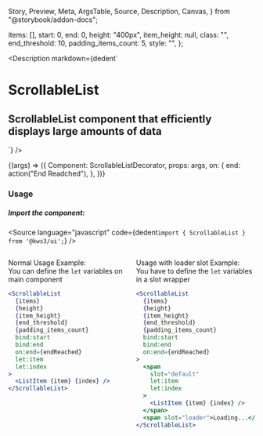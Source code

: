   Story,
  Preview,
  Meta,
  ArgsTable,
  Source,
  Description,
  Canvas,
} from "@storybook/addon-docs";

  items: [],
  start: 0,
  end: 0,
  height: "400px",
  item_height: null,
  class: "",
  end_threshold: 10,
  padding_items_count: 5,
  style: "",
};

<Version />

<Meta
  title="Helpers/ScrollableList"
  component={ScrollableList}
  args={args}
  argTypes={{}}
/>

<Description
  markdown={dedent`
# ScrollableList
## ScrollableList component that efficiently displays large amounts of data
`}
/>

<Canvas>
  <Story name="ScrollableList" args={args}>
    {(args) => ({
      Component: ScrollableListDecorator,
      props: args,
      on: {
        end: action("End Readched"),
      },
    })}
  </Story>
</Canvas>

<ArgsTable story="ScrollableList" />

### Usage

##### Import the component:

<Source
  language="javascript"
  code={dedent`import { ScrollableList } from '@kws3/ui';`}
/>

<div class="columns">
<div class="column">
<p>Normal Usage Example:
<br/>You can define the <code>let</code> variables on main component</p>

```jsx
<ScrollableList
  {items}
  {height}
  {item_height}
  {end_threshold}
  {padding_items_count}
  bind:start
  bind:end
  on:end={endReached}
  let:item
  let:index
>
  <ListItem {item} {index} />
</ScrollableList>
```

</div>
<div class="column">
<p>Usage with loader slot Example:
<br/>You have to define the <code>let</code> variables in a slot wrapper</p>

```jsx
<ScrollableList
  {items}
  {height}
  {item_height}
  {end_threshold}
  {padding_items_count}
  bind:start
  bind:end
  on:end={endReached}
>
  <span
    slot="default"
    let:item
    let:index
  >
    <ListItem {item} {index} />
  </span>
  <span slot="loader">Loading...</span>
</ScrollableList>
```

</div>
</div>
